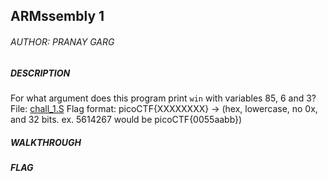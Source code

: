 ## ARMssembly 1
###### AUTHOR: PRANAY GARG
##### DESCRIPTION
For what argument does this program print `win` with variables 85, 6 and 3? File: [chall_1.S](https://mercury.picoctf.net/static/56a2cea908a525745578feff8b94719f/chall_1.S) Flag format: picoCTF{XXXXXXXX} -> (hex, lowercase, no 0x, and 32 bits. ex. 5614267 would be picoCTF{0055aabb})

##### WALKTHROUGH

##### FLAG